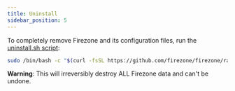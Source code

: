 ```yaml
---
title: Uninstall
sidebar_position: 5
---
```


To completely remove Firezone and its configuration files, run the [uninstall.sh
script](https://github.com/firezone/firezone/blob/master/scripts/uninstall.sh):

```bash
sudo /bin/bash -c "$(curl -fsSL https://github.com/firezone/firezone/raw/master/scripts/uninstall.sh)"
```

**Warning**: This will irreversibly destroy ALL Firezone data and can't be
undone.
